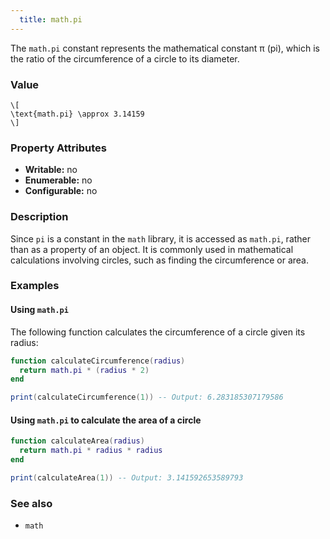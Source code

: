 ```yaml
---
  title: math.pi
---
```


The `math.pi` constant represents the mathematical constant π (pi), which is the ratio of the circumference of a circle to its diameter.

### Value  

```
\[
\text{math.pi} \approx 3.14159
\]
```

### Property Attributes  

- **Writable:** no  
- **Enumerable:** no  
- **Configurable:** no  

### Description  

Since `pi` is a constant in the `math` library, it is accessed as `math.pi`, rather than as a property of an object. It is commonly used in mathematical calculations involving circles, such as finding the circumference or area.

### Examples  

#### Using `math.pi`

The following function calculates the circumference of a circle given its radius:

```lua
function calculateCircumference(radius)
  return math.pi * (radius * 2)
end

print(calculateCircumference(1)) -- Output: 6.283185307179586
```

#### Using `math.pi` to calculate the area of a circle

```lua
function calculateArea(radius)
  return math.pi * radius * radius
end

print(calculateArea(1)) -- Output: 3.141592653589793
```

### See also  

- `math`  